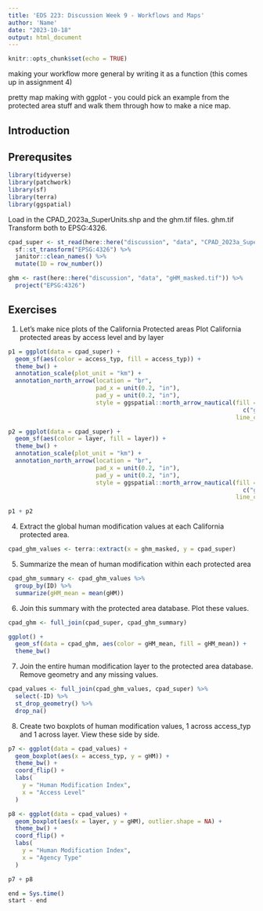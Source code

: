 ```yaml
---
title: 'EDS 223: Discussion Week 9 - Workflows and Maps'
author: 'Name'
date: "2023-10-18"
output: html_document
---
```


```r
knitr::opts_chunk$set(echo = TRUE)
```

making your workflow more general by writing it as a function (this comes up in assignment 4)

pretty map making with ggplot - you could pick an example from the protected area stuff and walk them through how to make a nice map.

## Introduction

## Prerequsites 

```r
library(tidyverse)
library(patchwork)
library(sf)
library(terra)
library(ggspatial)
```

Load in the CPAD_2023a_SuperUnits.shp and the ghm.tif files. ghm.tif Transform both to EPSG:4326.

```r
cpad_super <- st_read(here::here("discussion", "data", "CPAD_2023a_SuperUnits.shp"), quiet = TRUE) %>%
  sf::st_transform("EPSG:4326") %>%
  janitor::clean_names() %>%
  mutate(ID = row_number())

ghm <- rast(here::here("discussion", "data", "gHM_masked.tif")) %>%
  project("EPSG:4326")
```

## Exercises

1. Let's make nice plots of the California Protected areas Plot California protected areas by access level and by layer

```r
p1 = ggplot(data = cpad_super) +
  geom_sf(aes(color = access_typ, fill = access_typ)) +
  theme_bw() +
  annotation_scale(plot_unit = "km") +
  annotation_north_arrow(location = "br",
                         pad_x = unit(0.2, "in"),
                         pad_y = unit(0.2, "in"),
                         style = ggspatial::north_arrow_nautical(fill = 
                                                                   c("grey40", "white"),
                                                                 line_col = "grey20"))
```

```r
p2 = ggplot(data = cpad_super) +
  geom_sf(aes(color = layer, fill = layer)) +
  theme_bw() +
  annotation_scale(plot_unit = "km") +
  annotation_north_arrow(location = "br",
                         pad_x = unit(0.2, "in"),
                         pad_y = unit(0.2, "in"),
                         style = ggspatial::north_arrow_nautical(fill = 
                                                                   c("grey40", "white"),
                                                                 line_col = "grey20"))
```

```r
p1 + p2
```


4. Extract the global human modification values at each California protected area.

```r
cpad_ghm_values <- terra::extract(x = ghm_masked, y = cpad_super)
```

5. Summarize the mean of human modification within each protected area

```r
cpad_ghm_summary <- cpad_ghm_values %>%
  group_by(ID) %>%
  summarize(gHM_mean = mean(gHM))
```

6.  Join this summary with the protected area database. Plot these values.

```r
cpad_ghm <- full_join(cpad_super, cpad_ghm_summary)
```

```r
ggplot() +
  geom_sf(data = cpad_ghm, aes(color = gHM_mean, fill = gHM_mean)) +
  theme_bw()
```

7. Join the entire human modification layer to the protected area database. Remove geometry and any missing values.

```r
cpad_values <- full_join(cpad_ghm_values, cpad_super) %>%
  select(-ID) %>%
  st_drop_geometry() %>% 
  drop_na()
```

8. Create two boxplots of human modification values, 1 across access_typ and 1 across layer. View these side by side.

```r
p7 <- ggplot(data = cpad_values) +
  geom_boxplot(aes(x = access_typ, y = gHM)) +
  theme_bw() +
  coord_flip() +
  labs(
    y = "Human Modification Index",
    x = "Access Level"
  )

p8 <- ggplot(data = cpad_values) +
  geom_boxplot(aes(x = layer, y = gHM), outlier.shape = NA) +
  theme_bw() +
  coord_flip() +
  labs(
    y = "Human Modification Index",
    x = "Agency Type"
  )

p7 + p8
```

```r
end = Sys.time()
start - end
```
